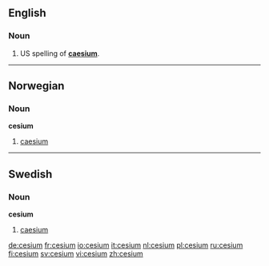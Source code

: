 ==English==
===Noun===
{{en-noun|-}}

#US spelling of '''[[caesium]]'''.
<!--Put derived terms, translations, etc, at "caesium"-->

----

==Norwegian==
===Noun===
'''cesium'''

# [[caesium]]

----

==Swedish==
===Noun===
'''cesium'''

# [[caesium]]

[[de:cesium]]
[[fr:cesium]]
[[io:cesium]]
[[it:cesium]]
[[nl:cesium]]
[[pl:cesium]]
[[ru:cesium]]
[[fi:cesium]]
[[sv:cesium]]
[[vi:cesium]]
[[zh:cesium]]